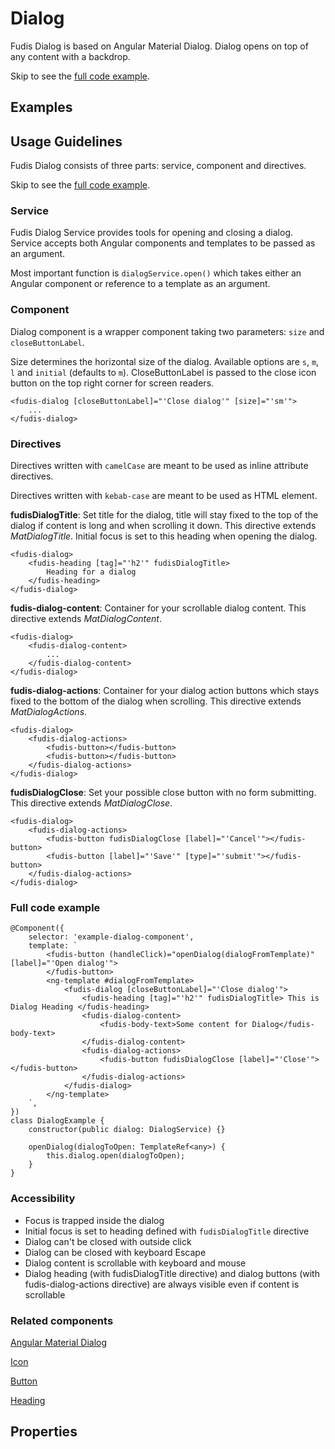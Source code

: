 
<Meta title="Components/Dialog" />

# Dialog

Fudis Dialog is based on Angular Material Dialog. Dialog opens on top of any content with a backdrop.

Skip to see the [full code example](#full-code-example).

## Examples

<Canvas of={DialogStories.Dialog}></Canvas>

## Usage Guidelines

Fudis Dialog consists of three parts: service, component and directives.

Skip to see the [full code example](#full-code-example).

### Service

Fudis Dialog Service provides tools for opening and closing a dialog. Service accepts both Angular components and templates to be passed as an argument.

Most important function is `dialogService.open()` which takes either an Angular component or reference to a template as an argument.

### Component

Dialog component is a wrapper component taking two parameters: `size` and `closeButtonLabel`.

Size determines the horizontal size of the dialog. Available options are `s`, `m`, `l` and `initial` (defaults to `m`).
CloseButtonLabel is passed to the close icon button on the top right corner for screen readers.

```
<fudis-dialog [closeButtonLabel]="'Close dialog'" [size]="'sm'">
	...
</fudis-dialog>
```

### Directives

Directives written with `camelCase` are meant to be used as inline attribute directives.

Directives written with `kebab-case` are meant to be used as HTML element.

**fudisDialogTitle**: Set title for the dialog, title will stay fixed to the top of the dialog if content is long and when scrolling it down.
This directive extends _MatDialogTitle_. Initial focus is set to this heading when opening the dialog.

```
<fudis-dialog>
	<fudis-heading [tag]="'h2'" fudisDialogTitle>
		Heading for a dialog
	</fudis-heading>
</fudis-dialog>
```

**fudis-dialog-content**: Container for your scrollable dialog content. This directive extends _MatDialogContent_.

```
<fudis-dialog>
	<fudis-dialog-content>
		...
	</fudis-dialog-content>
</fudis-dialog>
```

**fudis-dialog-actions**: Container for your dialog action buttons which stays fixed to the bottom of the dialog when scrolling. This directive extends _MatDialogActions_.

```
<fudis-dialog>
	<fudis-dialog-actions>
		<fudis-button></fudis-button>
		<fudis-button></fudis-button>
	</fudis-dialog-actions>
</fudis-dialog>
```

**fudisDialogClose**: Set your possible close button with no form submitting. This directive extends _MatDialogClose_.

```
<fudis-dialog>
	<fudis-dialog-actions>
		<fudis-button fudisDialogClose [label]="'Cancel'"></fudis-button>
		<fudis-button [label]="'Save'" [type]="'submit'"></fudis-button>
	</fudis-dialog-actions>
</fudis-dialog>
```

### Full code example

```
@Component({
	selector: 'example-dialog-component',
	template: `
		<fudis-button (handleClick)="openDialog(dialogFromTemplate)" [label]="'Open dialog'">
		</fudis-button>
		<ng-template #dialogFromTemplate>
			<fudis-dialog [closeButtonLabel]="'Close dialog'">
				<fudis-heading [tag]="'h2'" fudisDialogTitle> This is Dialog Heading </fudis-heading>
				<fudis-dialog-content>
					<fudis-body-text>Some content for Dialog</fudis-body-text>
				</fudis-dialog-content>
				<fudis-dialog-actions>
					<fudis-button fudisDialogClose [label]="'Close'"></fudis-button>
				</fudis-dialog-actions>
			</fudis-dialog>
		</ng-template>
	`,
})
class DialogExample {
	constructor(public dialog: DialogService) {}

	openDialog(dialogToOpen: TemplateRef<any>) {
		this.dialog.open(dialogToOpen);
	}
}
```

### Accessibility

- Focus is trapped inside the dialog
- Initial focus is set to heading defined with `fudisDialogTitle` directive
- Dialog can't be closed with outside click
- Dialog can be closed with keyboard Escape
- Dialog content is scrollable with keyboard and mouse
- Dialog heading (with fudisDialogTitle directive) and dialog buttons (with fudis-dialog-actions directive) are always visible even if content is scrollable

### Related components

[Angular Material Dialog](https://material.angular.io/components/dialog/overview)

[Icon](/docs/components-icon--icon)

[Button](/docs/components-button--button)

[Heading](components-typography-heading--heading)

## Properties

<ArgTypes of={DialogComponent} />
